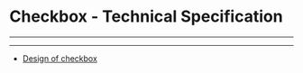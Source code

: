 
<Meta title="Meta Components/Checkbox [meta]/Specifications" />

# Checkbox - Technical Specification
----

<SpecificationsCheckbox />

---
<Notes/>

- [Design of checkbox](?path=/story/ui-components-checkbox-molecule-overview--page)
